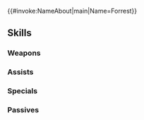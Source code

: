 {{#invoke:NameAbout|main|Name=Forrest}}{{HeroPage Tabs}}
{{Hero Infobox
|Name=Forrest
|Title=Fashion Forward
|WeaponType=Colorless Staff
|Origin=Fire Emblem Fates
|Gender=Male
|MoveType=Cavalry
|actorJP=高橋勇太
|actorEN=Max Mittelman
|artist=Tobi
|additionDate=April 7, 2020
|releaseDate=April 8, 2020
|randomStartTime=2020-05-08T07:00:00Z
|poolDate=April 30, 2020
|poolRarities=3,4
|TagID=フォレオ
|InternalID=505
|Properties=
|cv1=11
|cv2=6901600
|description=Son of Leo. A kind and compassionate soul, with a keen eye for aesthetics. Loves to sew. Appears in Fire Emblem Fates.
}}
{{Stats Page
|Lv1HP=17|Lv1ATK=6|Lv1SPD=7|Lv1DEF=4|Lv1RES=9
|GRHP=50|GRATK=60|GRSPD=45|GRDEF=35|GRRES=60
}}
==Skills==
===Weapons===
{{Weapons Table
|weapon1=Assault
|weapon1Default=
|weapon1Unlock=1
|weapon2=Panic
|weapon2Default=
|weapon2Unlock=3
|weapon3=Panic+
|weapon3Default=
|weapon3Unlock=5
}}
===Assists===
{{Assists Table
|assist1=Heal
|assist1Default=1
|assist1Unlock=1
|assist2=Mend
|assist2Default=3
|assist2Unlock=2
|assist3=Physic
|assist3Default=4
|assist3Unlock=3
|assist4=Physic+
|assist4Default=5
|assist4Unlock=5
}}
===Specials===
{{Specials Table
|special1=Imbue
|special1Default=4
|special1Unlock=2
|special2=Heavenly Light
|special2Default=5
|special2Unlock=3
}}
===Passives===
{{Passives Table
|passiveA1=Fortress Res 1
|passiveA2=Fortress Res 2
|passiveA3=Fortress Res 3
|passiveA1Unlock=1
|passiveA2Unlock=2
|passiveA3Unlock=4
|passiveC1=Res Ploy 1
|passiveC2=Res Ploy 2
|passiveC3=Res Ploy 3
|passiveC1Unlock=3
|passiveC2Unlock=4
|passiveC3Unlock=5
}}
{{Heroes Navbox}}